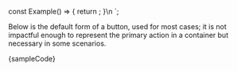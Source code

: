 
const Example() => {
	return <Score bar={55} />;
}\n
`;

<Section contained={true} style={{ paddingTop: 0 }}>
	<p>
		Below is the default form of a button, used for most cases; it is not
		impactful enough to represent the primary action in a container but
		necessary in some scenarios.
	</p>
	<Preview wrapper={true}>
		<Accordion bar={95} />
	</Preview>
	<Snippet language="js">{sampleCode}</Snippet>
</Section>

<Section style={{ paddingTop: 0 }}>
	<Switcher>
		<div label="Types" value="types">
			<Types />
		</div>
		<div label="States" value="states">
			<States />
		</div>
		<div label="Size" value="size">
			<Size />
		</div>
	</Switcher>
</Section>
